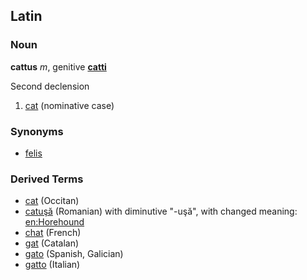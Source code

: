 ==Latin==
===Noun===
'''cattus''' ''m'', genitive '''[[catti]]'''

Second declension

# [[cat]] (nominative case)

===Synonyms===
*[[felis]]

===Derived Terms===
*[[cat]] (Occitan)
*[[catuşă]] (Romanian) with diminutive "-uşă", with changed meaning: [[en:Horehound]]
*[[chat]] (French)
*[[gat]] (Catalan)
*[[gato]] (Spanish, Galician)
*[[gatto]] (Italian)